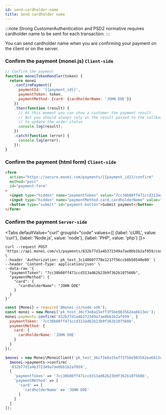 ```yaml
---
id: send-cardholder-name
title: Send cardholder name
---
```


:::note
Strong CustomerAuthentication and PSD2 normative requires cardholder name to be sent for each transaction.
:::

You can send cardholder name when you are confirming your payment on the client or on the server.

### Confirm the payment (monei.js) `Client-side`

```js title="client.js"
// Confirm the payment
function moneiTokenHandler(token) {
  return monei
    .confirmPayment({
      paymentId: '{{payment_id}}',
      paymentToken: token,
      paymentMethod: {card: {cardholderName: 'JOHN DOE'}}
    })
    .then(function (result) {
      // At this moment you can show a customer the payment result
      // But you should always rely on the result passed to the callback endpoint on your server
      // to update the order status
      console.log(result);
    })
    .catch(function (error) {
      console.log(error);
    });
}
```

### Confirm the payment (html form) `Client-side`

```html titke="checkout.html"
<form
  action="https://secure.monei.com/payments/{{payment_id}}/confirm"
  method="post"
  id="payment-form"
>
  <input type="hidden" name="paymentToken" value="7cc38b08ff471ccd313ad62b23b9f362b107560b" />
  <input type="hidden" name="paymentMethod.card.cardholderName" value="JOHN DOE" />
  <button type="submit" id="payment-button">Submit payment</button>
</form>
```

### Confirm the payment `Server-side`


<Tabs
  defaultValue="curl"
  groupId="code"
  values={[
    {label: 'cURL', value: 'curl'},
    {label: 'Node.js', value: 'node'},
    {label: 'PHP', value: 'php'}
  ]}>
<TabItem value="curl">

```shell script title="POST https://api.monei.com/v1/payments/{id}/confirm"
curl --request POST 'https://api.monei.com/v1/payments/832b77d1a4b372349a7ae0bb1b2af059/confirm' \
--header 'Authorization: pk_test_3c140607778e1217f56ccb8b50540e00' \
--header 'Content-Type: application/json' \
--data-raw '{
  "paymentToken": "7cc38b08ff471ccd313ad62b23b9f362b107560b",
  "paymentMethod": {
    "card": {
      "cardholderName": "JOHN DOE"
    }
  }
}'

```

</TabItem>

<TabItem value="node">

```js title="server.js"
const {Monei} = require('@monei-js/node-sdk');
const monei = new Monei('pk_test_36cf3e8a15eff3f5be983562ea6b13ec');
monei.payments.confirm('832b77d1a4b372349a7ae0bb1b2af059', {
  paymentToken: '7cc38b08ff471ccd313ad62b23b9f362b107560b',
  paymentMethod: {
    card: {
      cardholderName: 'JOHN DOE'
    }
  }
});
```

</TabItem>

<TabItem value="php">

```php title="server.php"
$monei = new Monei\MoneiClient('pk_test_36cf3e8a15eff3f5be983562ea6b13ec');
  $monei->payments->confirm(
  '832b77d1a4b372349a7ae0bb1b2af059',
  [
    'paymentToken' => '7cc38b08ff471ccd313ad62b23b9f362b107560b',
    'paymentMethod' => [
      'card' => [
        'cardholderName' => 'JOHN DOE'
      ]
    ]
  ]
]);
```

  </TabItem>
</Tabs>
